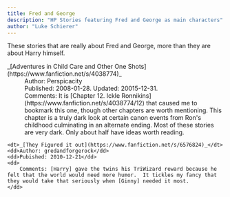 ```yaml
---
title: Fred and George
description: "HP Stories featuring Fred and George as main characters"
author: "Luke Schierer"
---
```


These stories that are really about Fred and George, more than they are about Harry himself. 

<dL>
    <dt>_[Adventures in Child Care and Other One Shots](https://www.fanfiction.net/s/4038774)_</dt>
    <dd>Author: Perspicacity</dd>
    <dd>Published: 2008-01-28. Updated: 20015-12-31.</dd>
    <dd>Comments: It is [Chapter 12. Ickle
        Ronnikins](https://www.fanfiction.net/s/4038774/12) that caused me to
        bookmark this one, though other chapters are worth mentioning.  This
        chapter is a truly dark look at certain canon events from Ron's childhood
        culminating in an alternate ending.  Most of these stories are very dark.
        Only about half have ideas worth reading.</dd>

    <dt>_[They Figured it out](https://www.fanfiction.net/s/6576824)_</dt>
    <dd>Author: gredandforgerock</dd>
    <dd>Pubished: 2010-12-21</dd>
    <dd>
        Comments: [Harry] gave the twins his TriWizard reward because he felt that the world would need more humor.  It tickles my fancy that they would take that seriously when [Ginny] needed it most.
    </dd>
</dL>


[Harry]: /harrypedia/people/potter/harry_james/

[Ginny]: /harrypedia/people/weasley/ginevra_molly/
